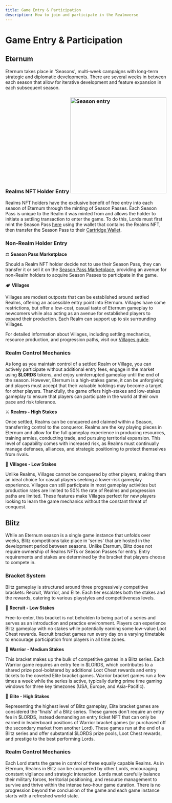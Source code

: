 ```yaml
---
title: Game Entry & Participation
description: How to join and participate in the Realmverse
---
```


# Game Entry & Participation

## Eternum

Eternum takes place in 'Seasons', multi-week campaigns with long-term strategic and diplomatic developments.
There are several weeks in between each season that allow for iterative development and feature expansion in
each subsequent season.

### Realms NFT Holder Entry <img src="/images/ring_pass.png" alt="Season entry" width="300" className=" float-right" />

Realms NFT holders have the exclusive benefit of free entry into each season of Eternum through the minting of Season
Passes. Each Season Pass is unique to the Realm it was minted from and allows the holder to initiate a
settling transaction to enter the game. To do this, Lords must first mint the Season Pass [here](https://empire.realms.world/mint) using the wallet that contains the Realms NFT,
then transfer the Season Pass to their [Cartridge Wallet](/overview/controller).

### Non-Realm Holder Entry

⚖️ **Season Pass Marketplace**

Should a Realm NFT holder decide not to use their Season Pass, they can transfer it or sell it on the
[Season Pass Marketplace](https://empire.realms.world/trade), providing an avenue for non-Realm holders to acquire Season
Passes to participate in the game.

🏕️ **Villages**

Villages are modest outposts that can be established around settled Realms, offering an accessible entry point into
Eternum. Villages have some restrictions, but offer a low-cost, casual taste of Eternum gameplay to newcomers while also acting
as an avenue for established players to expand their production. Each Realm can support up to six surrounding Villages.

For detailed information about Villages, including settling mechanics, resource production, and progression paths, visit
our [Villages guide](/eternum/realm-and-villages/villages).

### Realm Control Mechanics

As long as you maintain control of a settled Realm or Village, you can actively participate without additional entry fees,
engage in the market using **$LORDS** tokens, and enjoy uninterrupted gameplay until the end of the season. However, Eternum is
a high-stakes game, it can be unforgiving and players must accept that their valuable holdings may become a target for other players.
Thankfully, the game offers high-stakes and low-stakes gameplay to ensure that players can participate in the world at their own pace and
risk tolerance.

⚔️ **Realms - High Stakes**

Once settled, Realms can be conquered and claimed within a Season, transferring control to the conqueror. Realms are the key playing pieces in 
Eternum and allow for the full gameplay experience in producing resources, training armies, conducting trade, and pursuing territorial expansion. 
This level of capability comes with increased risk, as Realms must continually manage defenses, alliances, and strategic positioning to
protect themselves from rivals.

🌴 **Villages - Low Stakes**

Unlike Realms, Villages cannot be conquered by other players, making them an ideal choice for casual players seeking a
lower-risk gameplay experience. Villages can still participate in most gameplay activities but production rates are limited to
50% the rate of Realms and progression paths are limited. These features make Villages perfect for new players looking to learn the game
mechanics without the constant threat of conquest.

## Blitz

While an Eternum season is a single game instance that unfolds over weeks, Blitz competitions take place in 'series' that are hosted in the development 
period between seasons. Unlike Eternum, Blitz does not require ownership of Realms NFTs or Season Passes for entry. Entry requirements and stakes are 
determined by the bracket that players choose to compete in.

### Bracket System

Blitz gameplay is structured around three progressively competitive brackets: Recruit, Warrior, and Elite. Each tier escalates both the stakes
and the rewards, catering to various playstyles and competitiveness levels.

🥉 **Recruit - Low Stakes**

Free-to-enter, this bracket is not beholden to being part of a series and serves as an introduction and practice environment. Players can experience 
Blitz gameplay with no stakes while potentially earning some low-value Loot Chest rewards. Recruit bracket games run every day on a varying timetable to encourage 
participation from players in all time zones.

🥈 **Warrior - Medium Stakes**

This bracket makes up the bulk of competitive games in a Blitz series. Each Warrior game requires an entry fee in $LORDS, which contributes to a shared prize
pool-bolstered by additional Loot Chest rewards and entry tickets to the coveted Elite bracket games. Warrior bracket games run a few times a week while the
series is active, typically during prime time gaming windows for three key timezones (USA, Europe, and Asia-Pacific).

🥇 **Elite - High Stakes**

Representing the highest level of Blitz gameplay, Elite bracket games are considered the 'finals' of a Blitz series. These games don't require an entry fee in $LORDS,
instead demanding an entry ticket NFT that can only be earned in leaderboard positions of Warrior bracket games (or purchased off the secondary market from another Lord).
These games run at the end of a Blitz series and offer substantial $LORDS prize pools, Loot Chest rewards, and prestige to the best performing Lords.

### Realm Control Mechanics

Each Lord starts the game in control of three equally capable Realms. As in Eternum, Realms in Blitz can be conquered by other Lords, encouraging constant
vigilance and strategic interaction. Lords must carefully balance their military forces, territorial positioning, and resource management to survive and thrive 
within the intense two-hour game duration. There is no progression beyond the conclusion of the game and each game instance starts with a refreshed world state.